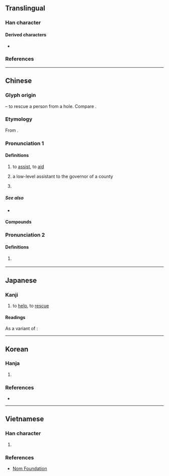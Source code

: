 {{also|氶}}
{{character info}}
==Translingual==

===Han character===
{{Han char|rn=1|rad=一|as=05|sn=6|four=17103|canj=NEM,XNEM|ids=⿱氶一}}

====Derived characters====
* {{l|mul|[[拯]], [[烝]], [[巹]], [[脀]]}}

===References===
{{Han ref|kx=0078.050|dkj=00040|dj=0157.010|hdz=10019.080|uh=4E1E}}

----

==Chinese==
{{zh-forms}}

===Glyph origin===
{{Han etym}}
{{Han compound|卩|廾|凵|ls=ic|t1=kneeling person|t2=both hands|t3=hole}} – to rescue a person from a hole. Compare {{zh-l|*承}}.

===Etymology===
From {{inh|zh|sit-pro|*s-tjaŋ||upper part; rise; raise}}.

===Pronunciation 1===
{{zh-pron
|m=chéng
|c=sing4
|h=pfs=sṳ̀n
|md=sìng
|mn=sêng
|mn-t=sêng5
|w=3zen
|mc=y
|oc=y
|ma=
|cat=v,n
}}

====Definitions====
{{zh-hanzi}}

# {{zh-obsolete}} to [[assist]], to [[aid]]
# {{lb|zh|archaic}} a low-level assistant to the governor of a county {{attention|zh|MoE Variant Character Dictionary and Yedict seem to describe a slightly different occupation}}
# {{zh-obsolete}} {{zh-alt-form|承}}

=====See also=====
* {{zh-l|輔佐|to assist}}

====Compounds====
{{zh-der|丞相}}

===Pronunciation 2===
{{zh-pron
|m=zhěng
|c=cing2
|cat=v
}}

====Definitions====
{{zh-hanzi}}

# {{zh-obsolete}} {{zh-original|拯|to rescue}}

----

==Japanese==

===Kanji===
{{ja-kanji|grade=n|rs=一05}}

# to [[help]], to [[rescue]]

====Readings====
{{ja-readings
|goon=じょう
|kanon=しょう
|kun=すく-う<すく-ふ, たす-ける
|nanori=すけ
}}

As a variant of {{l|ja|抍}}:
{{ja-readings
|goon=じょう
|kanon=じょう
}}

----

==Korean==

===Hanja===
{{ko-hanja|hangeul=[[승]], [[증]]|rv=seung, jeung|mr=sŭng, chŭng|eumhun=[[정승]], [[나아갈]]|ehrv=jeongseung, naagal|ehmr=chǒngsǔng, naagal|ehy=}}

# {{rfdef|ko|sort=一05}}

===References===
* {{Hanja ref|nav=10256}}

----

==Vietnamese==

===Han character===
{{vi-readings|rs=一05|reading=[[thừa]], [[chẳng]]}}

# {{rfdef|vi|sort=一05}}

===References===
* [http://nomfoundation.org/common/nom_details.php?codepoint=4e1e Nom Foundation]

{{cln|vi|Han tu}}